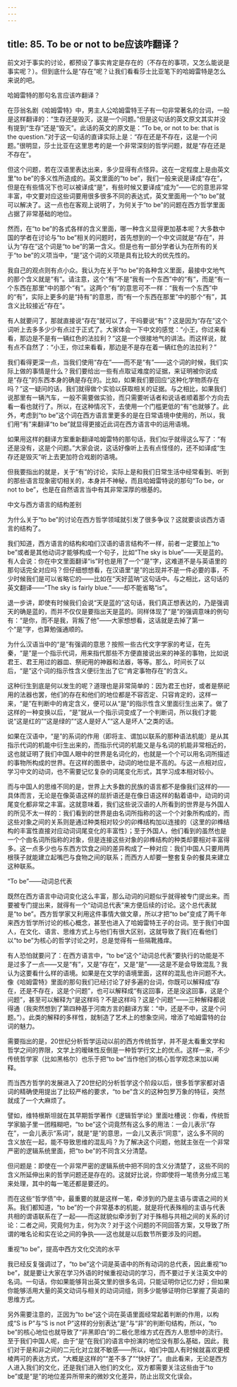 ```yaml
---
---
---
```

title: 85. To be or not to be应该咋翻译？
---




前文对于事实的讨论，都预设了事实肯定是存在的（不存在的事项，又怎么能说是事实呢？）。但到底什么是“存在”呢？让我们看看莎士比亚笔下的哈姆雷特是怎么来说的吧。





哈姆雷特的那句名言应该咋翻译？


在莎翁名剧《哈姆雷特》中，男主人公哈姆雷特王子有一句非常著名的台词，一般是这样翻译的：“生存还是毁灭，这是一个问题。”但是这句话的英文原文其实并没有提到“生存”还是“毁灭”。此话的英文的原文是：“To be, or not to be: that is the question.”对于这一句话的直译实际上是：“存在还是不存在，这是一个问题。”很明显，莎士比亚在这里思考的是一个非常深刻的哲学问题，就是“存在还是不存在”。

但这个问题，若在汉语里表达出来，多少显得有点怪异。这在一定程度上是由英文里“to be”的多义性所造成的。英文里面的“to be”，我们一般来说是译成“存在”，但是在有些情况下也可以被译成“是”，有些时候又要译成“成为”——它的意思非常丰富，中文要对应这些词要用很多很多不同的表达式，英文里面用一个“to be”就可以解决了。这一点也在客观上说明了，为何关于“to be”的问题在西方哲学里面占据了非常基础的地位。

然而，在“to be”的各式各样的含义里面，哪一种含义显得更加基本呢？大多数中国的学者在讨论与“to be”相关的问题时，首先想到的一个中文词就是“存在”，并认为“存在”这个词是“to be”的第一含义。但是也有一部分学者认为在所有的关于“to be”的义项当中，“是”这个词的义项是具有比较大的优先性的。

我自己的观点则有点小众。我认为在关于“to be”的各种含义里面，最接中文地气的那个含义就是“有”。请注意，这个“有”不是“我有一个东西”中的“有”，而是“有一个东西在那里”中的那个“有”。这两个“有”的意思可不一样：“我有一个东西”中的“有”，实际上更多的是“持有”的意思，而“有一个东西在那里”中的那个“有”，其含义比较接近“存在”。

有人就要问了，那就直接说“存在”就可以了，干吗要说“有”？这是因为“存在”这个词听上去多多少少有点过于正式了。大家体会一下中文的感觉：“小王，你过来看看，那边是不是有一辆红色的法拉利？”这是一个很接地气的讲法。而这样说，就有点不自然了：“小王，你过来看看，那边是不是存在着一辆红色的法拉利？”

我们看得更深一点，当我们使用“存在”——而不是“有”——这个词的时候，我们实际上做的事情是什么？我们要给出一些有点取证难度的证据，来证明被你说成是“存在”的东西本身的确是存在的。比如，如果我们要回应“这种化学物质存在吗？”这一疑问的话，我们就得做个实验以获取相关的证据。与之相比，如果我们说那里有一辆汽车，一般不需要做实验，而只需要听话者和说话者顺着那个方向去看一看也就行了。所以，在这种情况下，去使用一个门槛更低的“有”也就够了。此外，考虑到“to be”这个词在西方语言里更多的是在日常语境中使用的，所以，我们用“有”来翻译“to be”就显得更接近此词在西方语言中的运用语境。

如果用这样的翻译方案重新翻译哈姆雷特的那句话，我们似乎就得这么写了：“有还是没有，这是个问题。”大家会说，这话好像听上去有点怪怪的，还不如译成“生存还是毁灭”听上去更加符合戏剧的语境。

但我要指出的就是，关于“有”的讨论，实际上是和我们日常生活中经常看到、听到的那些语言现象密切相关的，本身并不神秘，而且哈姆雷特说的那句“To be，or not to be”，也是在自然语言当中有其非常深厚的根基的。





中文与西方语言的结构差别


为什么关于“to be”的讨论在西方哲学领域就引发了很多争议？这就要谈谈西方语言的结构了。

我们知道，西方语言的结构和咱们汉语的语言结构不一样，前者一定要加上“to be”或者是其他动词才能够构成一个句子，比如“The sky is blue”——天是蓝的。有人会说：你在中文里面翻译“is”时也是用了一个“是”字，这难道不是与英语里的那句话完全对应吗？但仔细想想看，在汉语里“是”的出现并不是一件必要的事，不少时候我们是可以省略它的——比如在“天好蓝呐”这句话中。与之相比，这句话的英文翻译——“The sky is fairly blue.”——却不能省略“is”。

退一步讲，即使有时候我们会说“天是蓝的”这句话，我们真正想表达的，乃是强调天的确是蓝的，而并不仅仅是要指出天是蓝的。同样体现了“是”的强调意味的例句有：“是你，而不是我，背叛了他”——大家想想看，这话就是去掉了第一个“是”字，也算勉强通顺的。

为什么汉语当中的“是”有强调的意思？按照一些古代文字学家的考证，在先秦，“是”是一个指示代词，用来指代那些不方便直接说出来的神圣的事物，比如说君王、君王用过的器皿、祭祀用的神器和法器，等等。那么，时间长了以后，“是”这个词的指示性含义便衍生出了它“肯定事物存在”的含义。

这种衍生到底是何以发生的呢？道理也是非常简单的：因为君王也好，或者是祭祀用的法器也罢，他们的存在和他们的地位都是不容否定、只容肯定的，这样一来，“是”在判断中的肯定含义，便可以从“是”的指示性含义里面衍生出来了。做了这样的一种变换以后，“是”就从一个指示词变成了一个判断词，所以我们才能说“这是红的”“这是绿的”“这人是好人”“这人是坏人”之类的话。

如果在汉语中，“是”的系词的作用（即将主、谓加以联系的那种语法机能）是从其指示代词的机能中衍生出来的，而指示代词的机能又是与名词的机能非常相近的，这也就证明了我们中国人眼中的世界是名词化的，也就是一个个可以用名词所描述的事物所构成的世界。在这样的图景中，动词的地位是不高的。与这一点相对应，学习中文的动词，也不需要记忆复杂的词尾变化形式，其学习成本相对较小。

而与中国人的思维不同的是，世界上大多数的民族的语言都不是像我们这样的——具体而言，无论是在像英语这样的屈折语还是在像日语这样的黏着语中，动词的词尾变化都非常之丰富。这就意味着，我们这些说汉语的人所看到的世界是与外国人的所见不太一样的：我们看到的世界是由名词所指称的这一个个对象所构成的，而这些对象之间的关系则是通过种类相对较少的卯榫结构加以连接的（这里的卯榫结构的丰富性直接对应动词词尾变化的丰富性）；至于外国人，他们看到的虽然也是一个个由名词所指称的对象，但是连接这些对象的卯榫结构的种类却要相对丰富得多。这一点多少也与东西方饮食之间的差异构成了一种对应：我们中国人只要用两根筷子就能建立起嘴巴与食物之间的联系；而西方人却要一整套复杂的餐具来建立这种联系。





“To be”——动词总代表


既然在西方语言中动词变化这么丰富，那么动词的问题似乎就得被专门提出来。而要被专门提出来，就得有一个“动词总代表”来方便后续的讨论。这个总代表就是“to be”。西方哲学家又利用这件事情大做文章，所以才把“to be”变成了两千年来西方哲学所讨论的核心概念，甚至也进入了哈姆雷特王子的台词。至于我们中国人，在文化、语言、思维方式上与他们有很大区别，这就导致了我们在看他们以“to be”为核心的哲学讨论之时，总是觉得有一些隔靴搔痒。

有人恐怕就要问了：在西方语言中，“to be”这个“动词总代表”要执行的功能是不是过多了一点——又是“有”，又是“存在”，又是“是”——这是不是会导致混乱？我认为这要看什么样的语境。如果是在文学的语境里面，这样的混乱也许问题不大。像《哈姆雷特》里面的那句我们已经讨论了好多遍的台词，你既可以解释成“存在，还是不存在，这是个问题”，也可以解释成“有这回事，还是没这回事，这是个问题”，甚至可以解释为“是这样吗？不是这样吗？这是个问题”——三种解释都说得通（我突然想到了第四种基于河南方言的翻译方案：“中，还是不中，这是个问题。”）。此类的解释的多样性，就制造了艺术上的想象空间，增添了哈姆雷特的台词的魅力。

需要指出的是，20世纪分析哲学运动以前的西方传统哲学，并不是太看重文学和哲学之间的界限，文学上的暧昧性反倒是一种哲学行文上的优点。这样一来，不少传统哲学家（比如黑格尔）也乐于把“to be”当作他们的核心哲学观念来加以阐释。

而当西方哲学的发展进入了20世纪的分析哲学这个阶段以后，很多哲学家都对语词的精确使用提出了比较严格的要求，“to be”含义的这种包罗万象的特征，突然就成了一个大麻烦了。

譬如，维特根斯坦就在其早期哲学著作《逻辑哲学论》里面吐槽说：你看，传统哲学家脑子里一团糨糊吧，“to be”这个词竟然有这么多的用法：一会儿表示“存在”，一会儿表示“系词”，就是“是”的意思，一会儿又表示“同意”，这么多不同的含义放在一起，能不导致思维的混乱吗？为了解决这个问题，他就主张在一个非常严密的逻辑系统里面，把“to be”的不同含义分清楚。

但问题是：即使在一个非常严密的逻辑系统中把不同的含义分清楚了，这些不同的含义所延伸出来的哲学问题还是存在的。这就好比说，你即使将一笔债务分成三笔来处理，其中的每一笔还都是要还的。

而在这些“哲学债”中，最重要的就是这样一笔，牵涉到的乃是主语与谓语之间的关系。我们都知道，“to be”的一个非常基本的机能，就是将代表殊相的主语与代表共相的谓语联系在了一起——而这就貌似牵涉到了对于殊相与共相之间的关系的讨论：二者之间，究竟何为主，何为次？对于这个问题的不同回答方案，又导致了所谓的唯名论和实在论之间的争执——这也就是以后数节所要涉及的问题。





重视“to be”，提高中西方文化交流的水平


我已经反复强调过了，“to be”这个词是英语中的所有动词的总代表，因此重视“to be”，就是要让大家在学习外语的时候重视动词的学习，而不要过于关注英文中的名词。一句话，你如果能够背出英文里的很多名词，只能证明你记忆力好；但如果你能够活用大量的英文动词与相关的动词词组，则多少能够证明你已掌握了英语的思维方式。

另外需要注意的，正因为“to be”这个词在英语里面经常起着判断的作用，以构成“S is P”与“S is not P”这样的分别表达“是”与“非”的判断句结构，所以，“to be”的核心地位也就导致了“非黑即白”的二极化思维方式在西方人思想中的流行。至于我们中国人呢，由于“是”在我们的语言中扮演的地位没有那么基础，因此，我们对于是和非之间的二元化对立就不敏感——所以，咱们中国人有时候就喜欢更模棱两可的表达方式，“大概是这样的”“差不多了”“快好了”。由此看来，无论是西方人进入我们的文化，还是我们进入他们的文化，双方都需要关注这些由于“to be”或是“是”的地位差异所带来的微妙文化差异，防止出现文化误会。